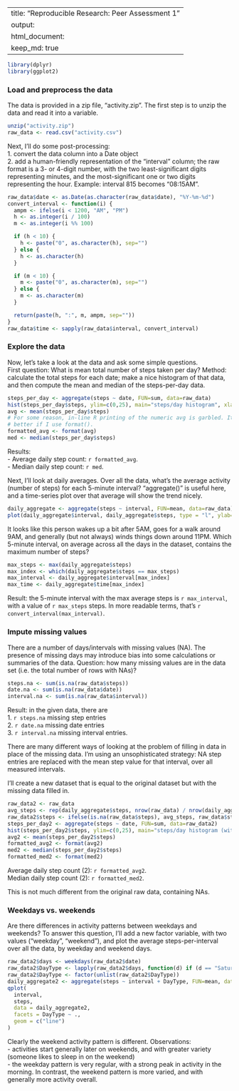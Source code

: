
---
title: "Reproducible Research: Peer Assessment 1"
output: 
  html_document:
    keep_md: true
---

```r
library(dplyr)
library(ggplot2)
```

### Load and preprocess the data
The data is provided in a zip file, "activity.zip". The first step is to unzip the data and read it into a variable.
```r
unzip("activity.zip")
raw_data <- read.csv("activity.csv")
```

Next, I'll do some post-processing:  
1. convert the data column into a Date object  
2. add a human-friendly representation of the "interval" column; the raw 
format is a 3- or 4-digit number, with the two least-significant digits 
representing minutes, and the most-significant one or two digits 
representing the hour.  Example: interval 815 becomes "08:15AM".  

```r
raw_data$date <- as.Date(as.character(raw_data$date), "%Y-%m-%d")
convert_interval <- function(i) {
  ampm <- ifelse(i < 1200, "AM", "PM")
  h <- as.integer(i / 100)
  m <- as.integer(i %% 100)

  if (h < 10) {
    h <- paste("0", as.character(h), sep="")
  } else {
    h <- as.character(h)
  }

  if (m < 10) {
    m <- paste("0", as.character(m), sep="")
  } else {
    m <- as.character(m)
  }

  return(paste(h, ":", m, ampm, sep=""))
}
raw_data$time <- sapply(raw_data$interval, convert_interval)
```

### Explore the data
Now, let's take a look at the data and ask some simple questions.  
First question: What is mean total number of steps taken per day? Method:
calculate the total steps for each date; make a nice histogram of that data,
and then compute the mean and median of the steps-per-day data.
```r
steps_per_day <- aggregate(steps ~ date, FUN=sum, data=raw_data)
hist(steps_per_day$steps, ylim=c(0,25), main="steps/day histogram", xlab="steps", breaks=10)
avg <- mean(steps_per_day$steps)
# For some reason, in-line R printing of the numeric avg is garbled. It works
# better if I use format().
formatted_avg <- format(avg)
med <- median(steps_per_day$steps)
```
Results:  
- Average daily step count: `r formatted_avg`.  
- Median daily step count: `r med`.

Next, I'll look at daily averages. Over all the data, what's the average
activity (number of steps) for each 5-minute interval? "aggregate()" is useful
here, and a time-series plot over that average will show the trend nicely.
```r
daily_aggregate <- aggregate(steps ~ interval, FUN=mean, data=raw_data) 
plot(daily_aggregate$interval, daily_aggregate$steps, type = "l", ylab="average step count", xlab="interval")
```

It looks like this person wakes up a bit after 5AM, goes for a walk around 9AM,
and generally (but not always) winds things down around 11PM. Which 5-minute interval, on average across all the days in the dataset, contains the maximum number of steps?
```r
max_steps <- max(daily_aggregate$steps)
max_index <- which(daily_aggregate$steps == max_steps)
max_interval <- daily_aggregate$interval[max_index]
max_time <- daily_aggregate$time[max_index]
```
Result: the 5-minute interval with the max average steps is `r max_interval`, with a value of `r max_steps` steps.
In more readable terms, that's `r convert_interval(max_interval)`.

### Impute missing values
 There are a number of days/intervals with missing values (NA). The presence of missing days may introduce bias into some calculations or summaries of the data.
Question: how many missing values are in the data set (i.e. the total number of rows with NAs)?
```r
steps.na <- sum(is.na(raw_data$steps))
date.na <- sum(is.na(raw_data$date))
interval.na <- sum(is.na(raw_data$interval))
```
Result: in the given data, there are  
1. `r steps.na` missing step entries  
2. `r date.na` missing date entries   
3. `r interval.na` missing interval entries.  

There are many different ways of looking at the problem of filling in data in place of the missing data. I'm using an  unsophisticated strategy: NA step entries are replaced with the mean step value for that interval, over all measured intervals.  

I'll create a new dataset that is equal to the original dataset but with the missing data filled in.
```r
raw_data2 <- raw_data
avg_steps <- rep(daily_aggregate$steps, nrow(raw_data) / nrow(daily_aggregate))
raw_data2$steps <- ifelse(is.na(raw_data$steps), avg_steps, raw_data$steps)
steps_per_day2 <- aggregate(steps ~ date, FUN=sum, data=raw_data2)
hist(steps_per_day2$steps, ylim=c(0,25), main="steps/day histogram (with imputed values)", xlab="steps", breaks=10)
avg2 <- mean(steps_per_day2$steps)
formatted_avg2 <- format(avg2)
med2 <- median(steps_per_day2$steps)
formatted_med2 <- format(med2)
```
Average daily step count (2): `r formatted_avg2`.  
Median daily step count (2): `r formatted_med2`.

This is not much different from the original raw data, containing NAs.

### Weekdays vs. weekends
Are there differences in activity patterns between weekdays and
weekends? To answer this question, I'll add a new factor variable, with two
values ("weekday", "weekend"), and plot the average steps-per-interval over all
the data, by weekday and weekend days.

```r
raw_data2$days <- weekdays(raw_data2$date)
raw_data2$DayType <- lapply(raw_data2$days, function(d) if (d == "Saturday" | d == "Sunday") { return("weekend")} else {return("weekday")})
raw_data2$DayType <- factor(unlist(raw_data2$DayType))
daily_aggregate2 <- aggregate(steps ~ interval + DayType, FUN=mean, data=raw_data2)
qplot(
  interval,
  steps,
  data = daily_aggregate2,
  facets = DayType ~ .,
  geom = c("line")
)
```

Clearly the weekend activity pattern is different. Observations:  
- activities start generally later on weekends, and with greater variety
  (someone likes to sleep in on the weekend)  
- the weekday pattern is very regular, with a strong peak in activity in the
  morning. In contrast, the weekend pattern is more varied, and with generally
  more activity overall.  


